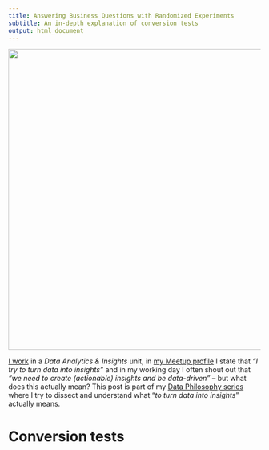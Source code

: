 ```yaml
---
title: Answering Business Questions with Randomized Experiments
subtitle: An in-depth explanation of conversion tests
output: html_document
---
```




<img src="_figs/data-philosophy.png" width="600px" />

[I work](https://www.linkedin.com/in/mjaeugster/) in a *Data Analytics & Insights* unit,
in 
[my Meetup profile](https://www.meetup.com/4laendereck-Data-Science-Meetup/members/209552468/)
I state that *"I try to turn data into insights"* and in my working
day I often shout out that *"we need to create (actionable) insights and
be data-driven"* -- but what does this actually mean? This post is
part of my 
[Data Philosophy series](https://medium.com/@mjaeugster/data-philosophy-4522529ac213)
where I try to
dissect and understand what "*to turn data into insights*" actually 
means. 


# Conversion tests



